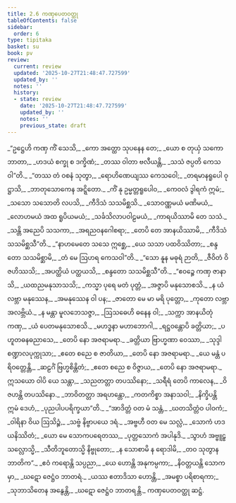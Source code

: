 ```yaml
---
title: 2.6 ကဏှပေတဝတ္ထု
tableOfContents: false
sidebar:
  order: 6
type: tipitaka
basket: su
book: pv
review:
  current: review
  updated: '2025-10-27T21:48:47.727599'
  updated_by: ''
  notes: ''
  history:
  - state: review
    date: '2025-10-27T21:48:47.727599'
    updated_by: ''
    notes: ''
    previous_state: draft
---
```



<ReviewStatus review={frontmatter.review} showDetails={true} />

<HypothesisAnnotation frontmatter={frontmatter} />

<DynamicBreadcrumb />

<Division number="207" book="pv" e="ch" v="19" p="149">

<Paragraph number="228" type="verses" book="pv">
_“ဥဋ္ဌေဟိ ကဏှ ကိံ သေသိ,_  
_ကော အတ္ထော သုပနေန တေ;_  
_ယော စ တုယှံ သကော ဘာတာ,_  
_ဟဒယံ စက္ခု စ ဒက္ခိဏံ;_  
_တဿ ဝါတာ ဗလီယန္တိ,_  
_သသံ ဇပ္ပတိ ကေသဝါ”တိ._  

</Paragraph>

</Division>
<Division number="208" book="pv" e="ch" v="19" p="149">

<Paragraph number="229" type="verses" book="pv">
_“တဿ တံ ဝစနံ သုတွာ,_  
_ရောဟိဏေယျဿ ကေသဝေါ;_  
_တရမာနရူပေါ ဝုဋ္ဌာသိ,_  
_ဘာတုသောကေန အဋ္ဋိတော._  

</Paragraph>

</Division>
<Division number="209" book="pv" e="ch" v="19" p="149">

<Paragraph number="230" type="verses" book="pv">
_ကိံ နု ဥမ္မတ္တရူပေါဝ,_  
_ကေဝလံ ဒွါရကံ ဣမံ;_  
_သသော သသောတိ လပသိ,_  
_ကီဒိသံ သသမိစ္ဆသိ._  

</Paragraph>

</Division>
<Division number="210" book="pv" e="ch" v="19" p="149">

<Paragraph number="231" type="verses" book="pv">
_သောဝဏ္ဏမယံ မဏိမယံ,_  
_လောဟမယံ အထ ရူပိယမယံ;_  
_သင်္ခသိလာပဝါဠမယံ,_  
_ကာရယိဿာမိ တေ သသံ._  

</Paragraph>

</Division>
<Division number="211" book="pv" e="ch" v="19" p="149">

<Paragraph number="232" type="verses" book="pv">
_သန္တိ အညေပိ သသကာ,_  
_အရညဝနဂေါစရာ;_  
_တေပိ တေ အာနယိဿာမိ,_  
_ကီဒိသံ သသမိစ္ဆသီ”တိ._  

</Paragraph>

</Division>
<Division number="212" book="pv" e="ch" v="19" p="149">

<Paragraph number="233" type="verses" book="pv">
_“နာဟမေတေ သသေ ဣစ္ဆေ,_  
_ယေ သသာ ပထဝိဿိတာ;_  
_စန္ဒတော သသမိစ္ဆာမိ,_  
_တံ မေ ဩဟရ ကေသဝါ”တိ._  

</Paragraph>

</Division>
<Division number="213" book="pv" e="ch" v="19" p="149">

<Paragraph number="234" type="verses" book="pv">
_“သော နူန မဓုရံ ဉာတိ,_  
_ဇီဝိတံ ဝိဇဟိဿသိ;_  
_အပတ္ထိယံ ပတ္ထယသိ,_  
_စန္ဒတော သသမိစ္ဆသီ”တိ._  

</Paragraph>

</Division>
<Division number="214" book="pv" e="ch" v="19" p="149">

<Paragraph number="235" type="verses" book="pv">
_“ဧဝဉ္စေ ကဏှ ဇာနာသိ,_  
_ယထညမနုသာသသိ;_  
_ကသ္မာ ပုရေ မတံ ပုတ္တံ,_  
_အဇ္ဇာပိ မနုသောစသိ._  

</Paragraph>

</Division>
<Division number="215" book="pv" e="ch" v="19" p="149">

<Paragraph number="236" type="verses" book="pv">
_န ယံ လဗ္ဘာ မနုဿေန,_  
_အမနုဿေန ဝါ ပန;_  
_ဇာတော မေ မာ မရိ ပုတ္တော,_  
_ကုတော လဗ္ဘာ အလဗ္ဘိယံ._  

</Paragraph>

</Division>
<Division number="216" book="pv" e="ch" v="19" p="150">

<Paragraph number="237" type="verses" book="pv">
_န မန္တာ မူလဘေသဇ္ဇာ,_  
_ဩသဓေဟိ ဓနေန ဝါ;_  
_သက္ကာ အာနယိတုံ ကဏှ,_  
_ယံ ပေတမနုသောစသိ._  

</Paragraph>

</Division>
<Division number="217" book="pv" e="ch" v="19" p="150">

<Paragraph number="238" type="verses" book="pv">
_မဟဒ္ဓနာ မဟာဘောဂါ,_  
_ရဋ္ဌဝန္တောပိ ခတ္တိယာ;_  
_ပဟူတဓနဓညာသေ,_  
_တေပိ နော အဇရာမရာ._  

</Paragraph>

</Division>
<Division number="218" book="pv" e="ch" v="19" p="150">

<Paragraph number="239" type="verses" book="pv">
_ခတ္တိယာ ဗြာဟ္မဏာ ဝေဿာ,_  
_သုဒ္ဒါ စဏ္ဍာလပုက္ကုသာ;_  
_ဧတေ စညေ စ ဇာတိယာ,_  
_တေပိ နော အဇရာမရာ._  

</Paragraph>

</Division>
<Division number="219" book="pv" e="ch" v="19" p="150">

<Paragraph number="240" type="verses" book="pv">
_ယေ မန္တံ ပရိဝတ္တေန္တိ,_  
_ဆဠင်္ဂံ ဗြဟ္မစိန္တိတံ;_  
_ဧတေ စညေ စ ဝိဇ္ဇာယ,_  
_တေပိ နော အဇရာမရာ._  

</Paragraph>

</Division>
<Division number="220" book="pv" e="ch" v="19" p="150">

<Paragraph number="241" type="verses" book="pv">
ဣသယော ဝါပိ ယေ သန္တာ,_  
_သညတတ္တာ တပဿိနော;_  
_သရီရံ တေပိ ကာလေန,_  
_ဝိဇဟန္တိ တပဿိနော._  

</Paragraph>

</Division>
<Division number="221" book="pv" e="ch" v="19" p="150">

<Paragraph number="242" type="verses" book="pv">
_ဘာဝိတတ္တာ အရဟန္တော,_  
_ကတကိစ္စာ အနာသဝါ;_  
_နိက္ခိပန္တိ ဣမံ ဒေဟံ,_  
_ပုညပါပပရိက္ခယာ”တိ._  

</Paragraph>

</Division>
<Division number="222" book="pv" e="ch" v="19" p="150">

<Paragraph number="243" type="verses" book="pv">
_“အာဒိတ္တံ ဝတ မံ သန္တံ,_  
_ဃတသိတ္တံဝ ပါဝကံ;_  
_ဝါရိနာ ဝိယ ဩသိဉ္စံ,_  
_သဗ္ဗံ နိဗ္ဗာပယေ ဒရံ._  

</Paragraph>

</Division>
<Division number="223" book="pv" e="ch" v="19" p="150">

<Paragraph number="244" type="verses" book="pv">
_အဗ္ဗဟီ ဝတ မေ သလ္လံ,_  
_သောကံ ဟဒယနိဿိတံ;_  
_ယော မေ သောကပရေတဿ,_  
_ပုတ္တသောကံ အပါနုဒိ._  

</Paragraph>

</Division>
<Division number="224" book="pv" e="ch" v="19" p="150">

<Paragraph number="245" type="verses" book="pv">
_သွာဟံ အဗ္ဗူဠှသလ္လောသ္မိ,_  
_သီတိဘူတောသ္မိ နိဗ္ဗုတော;_  
_န သောစာမိ န ရောဒါမိ,_  
_တဝ သုတွာန ဘာတိက”._  

</Paragraph>

</Division>
<Division number="225" book="pv" e="ch" v="19" p="150">

<Paragraph number="246" type="verses" book="pv">
_ဧဝံ ကရောန္တိ သပ္ပညာ,_  
_ယေ ဟောန္တိ အနုကမ္ပကာ;_  
_နိဝတ္တယန္တိ သောကမှာ,_  
_ဃဋော ဇေဋ္ဌံဝ ဘာတရံ._  

</Paragraph>

</Division>
<Division number="226" book="pv" e="ch" v="19" p="150">

<Paragraph number="247" type="verses" book="pv">
_ယဿ ဧတာဒိသာ ဟောန္တိ,_  
_အမစ္စာ ပရိစာရကာ;_  
_သုဘာသိတေန အနွေန္တိ,_  
_ဃဋော ဇေဋ္ဌံဝ ဘာတရန္တိ._  


</Paragraph>
</Division>

<Paragraph number="248" type="center" book="pv">
ကဏှပေတဝတ္ထု ဆဋ္ဌံ.
</Paragraph>